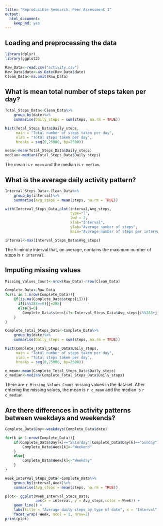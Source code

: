 ---
title: "Reproducible Research: Peer Assessment 1"
output: 
  html_document: 
    keep_md: yes
---

## Loading and preprocessing the data

```{r load}
library(dplyr)
library(ggplot2)

Raw_Data<-read.csv("activity.csv")
Raw_Data$date<-as.Date(Raw_Data$date)
Clean_Data<-na.omit(Raw_Data)
```

## What is mean total number of steps taken per day?

```{r mean}
Total_Steps_Data<-Clean_Data%>%
    group_by(date)%>%
    summarise(Daily_steps = sum(steps, na.rm = TRUE))

hist(Total_Steps_Data$Daily_steps,
     main = "Total number of steps taken per day",
     xlab = "Total steps taken per day",
     breaks = seq(0,25000, by=2500))

mean<-mean(Total_Steps_Data$Daily_steps)
median<-median(Total_Steps_Data$Daily_steps)

```

The mean is `r mean` and the median is `r median`.


## What is the average daily activity pattern?

```{r avg}
Interval_Steps_Data<-Clean_Data%>%
    group_by(interval)%>%
    summarise(Avg_steps = mean(steps, na.rm = TRUE))

with(Interval_Steps_Data,plot(interval,Avg_steps,
                              type="l",
                              lwd = 2,
                              xlab="Interval",
                              ylab="Average number of steps",
                              main="Average number of steps per intervals"))

interval<-max(Interval_Steps_Data$Avg_steps)
```

The 5-minute interval that, on average, contains the maximum number of steps is `r interval`.

## Imputing missing values

```{r Missing_Values}
Missing_Values_Count<-nrow(Raw_Data)-nrow(Clean_Data)

Complete_Data<-Raw_Data
for(i in 1:nrow(Complete_Data)){
    if(is.na(Complete_Data$steps[i])){
      if(i%%288==0){j=288}
      else{j=0}
        Complete_Data$steps[i]<-Interval_Steps_Data$Avg_steps[i%%288+j]
    }
}

Complete_Total_Steps_Data<-Complete_Data%>%
    group_by(date)%>%
    summarise(Daily_steps = sum(steps, na.rm = TRUE))

hist(Complete_Total_Steps_Data$Daily_steps,
     main = "Total number of steps taken per day",
     xlab = "Total steps taken per day",
     breaks = seq(0,25000, by=2500))

c_mean<-mean(Complete_Total_Steps_Data$Daily_steps)
c_median<-median(Complete_Total_Steps_Data$Daily_steps)
```

There are `r Missing_Values_Count` missing values in the dataset.
After entering the missing values, the mean is `r c_mean` and the median is `r c_median`.

## Are there differences in activity patterns between weekdays and weekends?

```{r pattern}
Complete_Data$Day<-weekdays(Complete_Data$date)

for(k in 1:nrow(Complete_Data)){
    if(Complete_Data$Day[k]=="Saturday"|Complete_Data$Day[k]=="Sunday"){
        Complete_Data$Week[k]<-"Weekend"
    }
    else{
        Complete_Data$Week[k]<-"Weekday"
    }
}

Week_Interval_Steps_Data<-Complete_Data%>%
    group_by(interval,Week)%>%
    summarise(Avg_steps = mean(steps, na.rm = TRUE))

plot<- ggplot(Week_Interval_Steps_Data,
              aes(x = interval, y = Avg_steps,color = Week)) +
    geom_line() +
    labs(title = "Average daily steps by type of date", x = "Interval", y = "Average number of steps") +
    facet_wrap(~Week, ncol = 1, nrow=2)
print(plot)
```